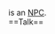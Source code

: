 {{Npc
 |area=Incarnam
 |loc=Incarnam Inn
 |coords=[0,-3]
 |details=Inside [[Incarnam Inn]]
 |options=[[{{PAGENAME}}#Talk|Talk]]
}}
'''{{PAGENAME}}''' is an [[NPC]].
<br style="clear:both" />
==Talk==
{{dialog|text=Whether luck's on your side or not, as long as you keep smiling!
; (Close this dialogue)
}}
